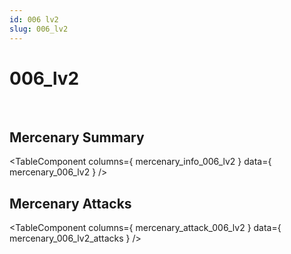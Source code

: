 ```yaml
---
id: 006 lv2
slug: 006_lv2
---
```



# 006_lv2

<div style = {{ display: "flex" }}>
    <Image img={require('@site/static/img/mercenaries/illust/thum_char_view_n_006.jpg')}/>
    <Image img={require('@site/static/img/mercenaries/illust/thum_char_view_o_006.jpg')}/>
</div>

## Mercenary Summary

<TableComponent
  columns={ mercenary_info_006_lv2 }
  data={ mercenary_006_lv2 }
/>

## Mercenary Attacks

<TableComponent
  columns={ mercenary_attack_006_lv2 }
  data={ mercenary_006_lv2_attacks }
/>